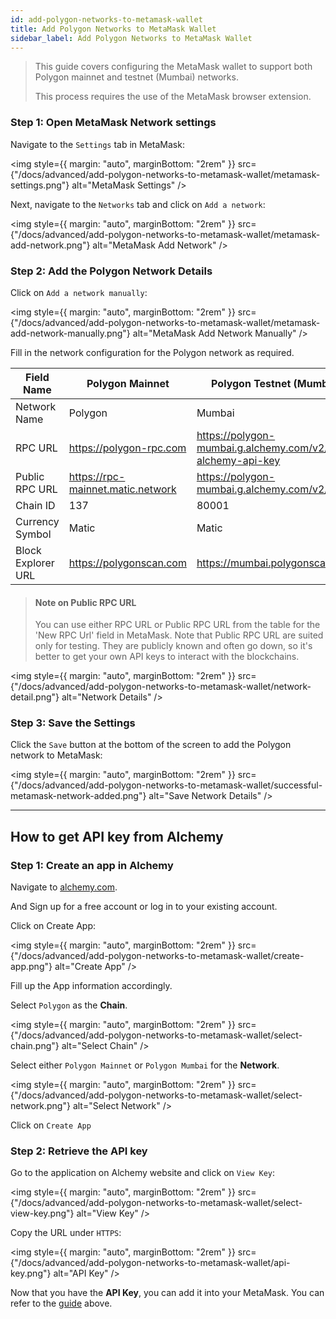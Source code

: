 ```yaml
---
id: add-polygon-networks-to-metamask-wallet
title: Add Polygon Networks to MetaMask Wallet
sidebar_label: Add Polygon Networks to MetaMask Wallet
---
```


> This guide covers configuring the MetaMask wallet to support both Polygon mainnet and testnet (Mumbai) networks.
>
> This process requires the use of the MetaMask browser extension.

### Step 1: Open MetaMask Network settings

Navigate to the `Settings` tab in MetaMask:

<img
  style={{ margin: "auto", marginBottom: "2rem" }}
  src={"/docs/advanced/add-polygon-networks-to-metamask-wallet/metamask-settings.png"}
  alt="MetaMask Settings"
/>

Next, navigate to the `Networks` tab and click on `Add a network`:

<img
  style={{ margin: "auto", marginBottom: "2rem" }}
  src={"/docs/advanced/add-polygon-networks-to-metamask-wallet/metamask-add-network.png"}
  alt="MetaMask Add Network"
/>

### Step 2: Add the Polygon Network Details

Click on `Add a network manually`:

<img
  style={{ margin: "auto", marginBottom: "2rem" }}
  src={"/docs/advanced/add-polygon-networks-to-metamask-wallet/metamask-add-network-manually.png"}
  alt="MetaMask Add Network Manually"
/>

Fill in the network configuration for the Polygon network as required.

| Field Name         | Polygon Mainnet                   | Polygon Testnet (Mumbai)                                     |
| ------------------ | --------------------------------- | ------------------------------------------------------------ |
| Network Name       | Polygon                           | Mumbai                                                       |
| RPC URL            | https://polygon-rpc.com           | https://polygon-mumbai.g.alchemy.com/v2/your-alchemy-api-key |
| Public RPC URL     | https://rpc-mainnet.matic.network | https://polygon-mumbai.g.alchemy.com/v2/demo                 |
| Chain ID           | 137                               | 80001                                                        |
| Currency Symbol    | Matic                             | Matic                                                        |
| Block Explorer URL | https://polygonscan.com           | https://mumbai.polygonscan.com                               |

> #### Note on Public RPC URL
>
> You can use either RPC URL or Public RPC URL from the table for the 'New RPC Url' field in MetaMask. Note that Public RPC URL are suited only for testing. They are publicly known and often go down, so it's better to get your own API keys to interact with the blockchains.

<img
  style={{ margin: "auto", marginBottom: "2rem" }}
  src={"/docs/advanced/add-polygon-networks-to-metamask-wallet/network-detail.png"}
  alt="Network Details"
/>

### Step 3: Save the Settings

Click the `Save` button at the bottom of the screen to add the Polygon network to MetaMask:

<img
  style={{ margin: "auto", marginBottom: "2rem" }}
  src={"/docs/advanced/add-polygon-networks-to-metamask-wallet/successful-metamask-network-added.png"}
  alt="Save Network Details"
/>

---

## How to get API key from Alchemy

### Step 1: Create an app in Alchemy

Navigate to [alchemy.com](https://www.alchemy.com/).

And Sign up for a free account or log in to your existing account.

Click on Create App:

<img
  style={{ margin: "auto", marginBottom: "2rem" }}
  src={"/docs/advanced/add-polygon-networks-to-metamask-wallet/create-app.png"}
  alt="Create App"
/>

Fill up the App information accordingly.

Select `Polygon` as the **Chain**.

<img
  style={{ margin: "auto", marginBottom: "2rem" }}
  src={"/docs/advanced/add-polygon-networks-to-metamask-wallet/select-chain.png"}
  alt="Select Chain"
/>

Select either `Polygon Mainnet` or `Polygon Mumbai` for the **Network**.

<img
  style={{ margin: "auto", marginBottom: "2rem" }}
  src={"/docs/advanced/add-polygon-networks-to-metamask-wallet/select-network.png"}
  alt="Select Network"
/>

Click on `Create App`

### Step 2: Retrieve the API key

Go to the application on Alchemy website and click on `View Key`:

<img
  style={{ margin: "auto", marginBottom: "2rem" }}
  src={"/docs/advanced/add-polygon-networks-to-metamask-wallet/select-view-key.png"}
  alt="View Key"
/>

Copy the URL under `HTTPS`:

<img
  style={{ margin: "auto", marginBottom: "2rem" }}
  src={"/docs/advanced/add-polygon-networks-to-metamask-wallet/api-key.png"}
  alt="API Key"
/>

Now that you have the **API Key**, you can add it into your MetaMask. You can refer to the [guide](#step-1-open-metamask-network-settings) above.
